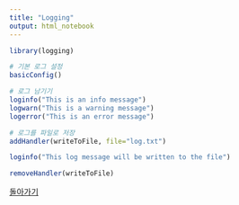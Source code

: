 ```yaml
---
title: "Logging"
output: html_notebook
---
```


```r
library(logging)

# 기본 로그 설정
basicConfig()

# 로그 남기기
loginfo("This is an info message")
logwarn("This is a warning message")
logerror("This is an error message")

# 로그를 파일로 저장
addHandler(writeToFile, file="log.txt")

loginfo("This log message will be written to the file")

removeHandler(writeToFile)
```

[돌아가기](https://drtagkim.github.io/homepage/)
